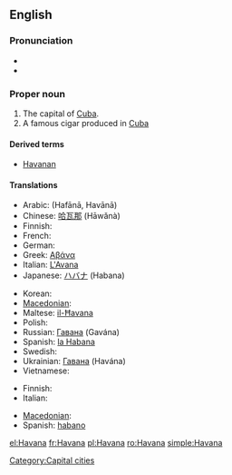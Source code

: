 {{wikipedia}}
==English==

===Pronunciation===
* {{IPA|/həˈvænə/}}
* {{rhymes|ænə}}

===Proper noun===
{{en-proper noun}}

# The capital of [[Cuba]].
# A famous cigar produced in [[Cuba]]

====Derived terms====
* [[Havanan]]

====Translations====
{{trans-top|capital}}
* Arabic: {{Arab|[[هافانا]]}} (Hafānā, Havānā) {{f}}
* Chinese: [[哈瓦那]] (Hāwǎnà)
* Finnish: {{t+|fi|Havanna}}
* French: {{t+|fr|La Havane|f}}
* German: {{t+|de|Havanna|f}}
* Greek: [[Αβάνα]]
* Italian: [[L'Avana]] {{f}}
* Japanese: [[ハバナ]] (Habana)
{{trans-mid}}
* Korean: {{t-|ko|아바나|f|sc=Hang}}
* [[Macedonian]]: {{t|mk|Хавана|f|tr=Havána|sc=Cyrl}}
* Maltese: [[il-Ħavana]]
* Polish: {{t+|pl|Hawana|f}}
* Russian: [[Гавана]] (Gavána) {{f}}
* Spanish: [[la Habana]] {{f}}
* Swedish: {{t-|sv|Havanna}}
* Ukrainian: [[Гавана]] (Havána) {{f}}
* Vietnamese: {{t|vi|La Habana|xs=Vietnamese}}
{{trans-bottom}}

{{trans-top|cigar}}
* Finnish: {{t-|fi|havannalainen}}
* Italian: {{t+|it|avana|m}}
{{trans-mid}}
* [[Macedonian]]: {{t|mk|хаванска пура|f|tr=hávanska púra|sc=Cyrl}}
* Spanish: [[habano]] {{m}}
{{trans-bottom}}

[[Category:Capital cities]]

[[el:Havana]]
[[fr:Havana]]
[[pl:Havana]]
[[ro:Havana]]
[[simple:Havana]]